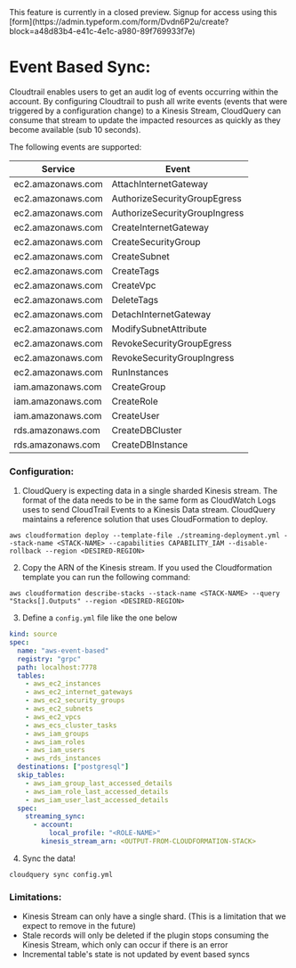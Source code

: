 
<Callout type="info">
This feature is currently in a closed preview. Signup for access using this [form](https://admin.typeform.com/form/Dvdn6P2u/create?block=a48d83b4-e41c-4e1c-a980-89f769933f7e)
</Callout>

# Event Based Sync:

Cloudtrail enables users to get an audit log of events occurring within the account. By configuring Cloudtrail to push all write events (events that were triggered by a configuration change) to a Kinesis Stream, CloudQuery can consume that stream to update the impacted resources as quickly as they become available (sub 10 seconds).

The following events are supported:

Service | Event 
-|-|
ec2.amazonaws.com | AttachInternetGateway
ec2.amazonaws.com | AuthorizeSecurityGroupEgress
ec2.amazonaws.com | AuthorizeSecurityGroupIngress
ec2.amazonaws.com | CreateInternetGateway
ec2.amazonaws.com | CreateSecurityGroup
ec2.amazonaws.com | CreateSubnet
ec2.amazonaws.com | CreateTags
ec2.amazonaws.com | CreateVpc
ec2.amazonaws.com | DeleteTags
ec2.amazonaws.com | DetachInternetGateway
ec2.amazonaws.com | ModifySubnetAttribute
ec2.amazonaws.com | RevokeSecurityGroupEgress
ec2.amazonaws.com | RevokeSecurityGroupIngress
ec2.amazonaws.com | RunInstances
iam.amazonaws.com | CreateGroup
iam.amazonaws.com | CreateRole
iam.amazonaws.com | CreateUser
rds.amazonaws.com | CreateDBCluster
rds.amazonaws.com | CreateDBInstance


### Configuration:

1. CloudQuery is expecting data in a single sharded Kinesis stream. The format of the data needs to be in the same form as CloudWatch Logs uses to send CloudTrail Events to a Kinesis Data stream. CloudQuery maintains a reference solution that uses CloudFormation to deploy.

```
aws cloudformation deploy --template-file ./streaming-deployment.yml --stack-name <STACK-NAME> --capabilities CAPABILITY_IAM --disable-rollback --region <DESIRED-REGION>
```

2. Copy the ARN of the Kinesis stream. If you used the Cloudformation template you can run the following command:
```
aws cloudformation describe-stacks --stack-name <STACK-NAME> --query "Stacks[].Outputs" --region <DESIRED-REGION>
```

3. Define a `config.yml` file like the one below

``` yaml
kind: source
spec:
  name: "aws-event-based"
  registry: "grpc"
  path: localhost:7778
  tables:
    - aws_ec2_instances
    - aws_ec2_internet_gateways
    - aws_ec2_security_groups
    - aws_ec2_subnets
    - aws_ec2_vpcs
    - aws_ecs_cluster_tasks
    - aws_iam_groups
    - aws_iam_roles
    - aws_iam_users
    - aws_rds_instances
  destinations: ["postgresql"]
  skip_tables:
    - aws_iam_group_last_accessed_details
    - aws_iam_role_last_accessed_details
    - aws_iam_user_last_accessed_details
  spec:
    streaming_sync:
      - account:
          local_profile: "<ROLE-NAME>"
        kinesis_stream_arn: <OUTPUT-FROM-CLOUDFORMATION-STACK>
```

4. Sync the data!
```
cloudquery sync config.yml
```

### Limitations:
- Kinesis Stream can only have a single shard. (This is a limitation that we expect to remove in the future)
- Stale records will only be deleted if the plugin stops consuming the Kinesis Stream, which only can occur if there is an error
- Incremental table's state is not updated by event based syncs